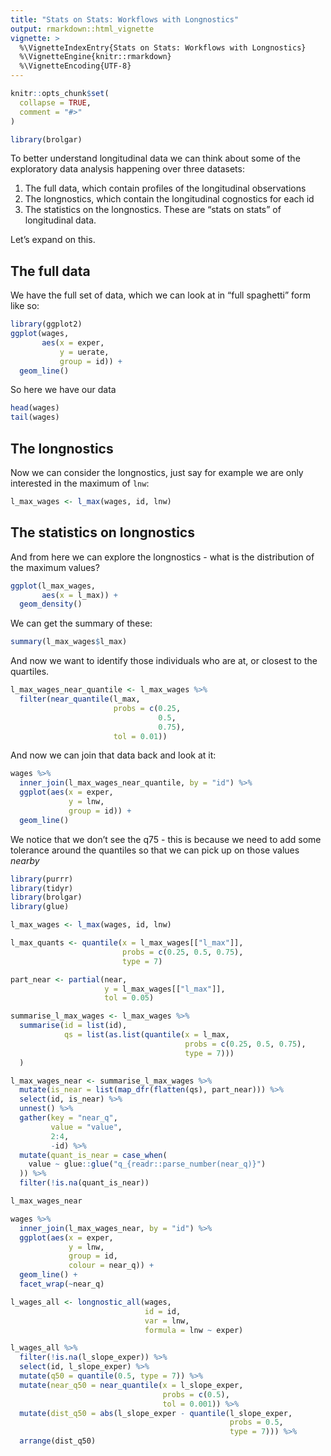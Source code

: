 ```yaml
---
title: "Stats on Stats: Workflows with Longnostics"
output: rmarkdown::html_vignette
vignette: >
  %\VignetteIndexEntry{Stats on Stats: Workflows with Longnostics}
  %\VignetteEngine{knitr::rmarkdown}
  %\VignetteEncoding{UTF-8}
---
```


```r
knitr::opts_chunk$set(
  collapse = TRUE,
  comment = "#>"
)
```

```r
library(brolgar)
```

To better understand longitudinal data we can think about some of the exploratory data analysis happening over three datasets:

1. The full data, which contain profiles of the longitudinal observations
2. The longnostics, which contain the longitudinal cognostics for each id
3. The statistics on the longnostics. These are "stats on stats" of longitudinal data.

Let's expand on this.

## The full data

We have the full set of data, which we can look at in "full spaghetti" form like so:

```r
library(ggplot2)
ggplot(wages,
       aes(x = exper,
           y = uerate,
           group = id)) + 
  geom_line()
```

So here we have our data
```r
head(wages)
tail(wages)
```

## The longnostics

Now we can consider the longnostics, just say for example we are only interested in the maximum of `lnw`:

```r
l_max_wages <- l_max(wages, id, lnw)
```

## The statistics on longnostics

And from here we can explore the longnostics - what is the distribution of the maximum values?

```r
ggplot(l_max_wages,
       aes(x = l_max)) + 
  geom_density()
```

We can get the summary of these:

```r
summary(l_max_wages$l_max)
```

And now we want to identify those individuals who are at, or closest to the quartiles.

```r
l_max_wages_near_quantile <- l_max_wages %>%
  filter(near_quantile(l_max,
                       probs = c(0.25,
                                 0.5,
                                 0.75),
                       tol = 0.01))

```

And now we can join that data back and look at it:

```r
wages %>%
  inner_join(l_max_wages_near_quantile, by = "id") %>%
  ggplot(aes(x = exper,
             y = lnw,
             group = id)) + 
  geom_line()
```

We notice that we don't see the q75 - this is because we need to add some tolerance around the quantiles so that we can pick up on those values _nearby_

```r
library(purrr)
library(tidyr)
library(brolgar)
library(glue)

l_max_wages <- l_max(wages, id, lnw)

l_max_quants <- quantile(x = l_max_wages[["l_max"]],
                         probs = c(0.25, 0.5, 0.75),
                         type = 7)

part_near <- partial(near,
                     y = l_max_wages[["l_max"]],
                     tol = 0.05)

summarise_l_max_wages <- l_max_wages %>%
  summarise(id = list(id), 
            qs = list(as.list(quantile(x = l_max,
                                       probs = c(0.25, 0.5, 0.75),
                                       type = 7)))
  )

l_max_wages_near <- summarise_l_max_wages %>%
  mutate(is_near = list(map_dfr(flatten(qs), part_near))) %>% 
  select(id, is_near) %>%
  unnest() %>%
  gather(key = "near_q",
         value = "value",
         2:4,
         -id) %>%
  mutate(quant_is_near = case_when(
    value ~ glue::glue("q_{readr::parse_number(near_q)}")
  )) %>%
  filter(!is.na(quant_is_near))

l_max_wages_near
```

```r
wages %>%
  inner_join(l_max_wages_near, by = "id") %>%
  ggplot(aes(x = exper,
             y = lnw,
             group = id,
             colour = near_q)) + 
  geom_line() + 
  facet_wrap(~near_q)
```

```r

l_wages_all <- longnostic_all(wages,
                              id = id,
                              var = lnw,
                              formula = lnw ~ exper)

l_wages_all %>%
  filter(!is.na(l_slope_exper)) %>%
  select(id, l_slope_exper) %>%
  mutate(q50 = quantile(0.5, type = 7)) %>%
  mutate(near_q50 = near_quantile(x = l_slope_exper,
                                  probs = c(0.5),
                                  tol = 0.001)) %>%
  mutate(dist_q50 = abs(l_slope_exper - quantile(l_slope_exper, 
                                                 probs = 0.5, 
                                                 type = 7))) %>%
  arrange(dist_q50)
```

